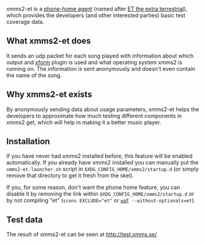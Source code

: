 xmms2-et is a [http://git.xmms.se/?p=xmms2-stable.git;a=blob;f=src/clients/et/xmms2-et.c phone-home agent] (named after [[wikipedia:E.T. the Extra-Terrestrial |ET the extra terrestrial]]), which provides the developers (and other interested parties) basic test coverage data.

== What xmms2-et does ==
It sends an udp packet for each song played with information about which output and [[Transforms | xform]] plugin is used and what operating system xmms2 is running on. The information is sent anonymously and doesn't even contain the name of the song.

== Why xmms2-et exists ==
By anonymously sending data about usage parameters, xmms2-et helps the developers to approximate how much testing different components in xmms2 get, which will help in making it a better music player.

== Installation ==
If you have never had xmms2 installed before, this feature will be enabled automatically. If you already have xmms2 installed you can manually put the <tt>xmms2-et-launcher.sh</tt> script in <code>$XDG_CONFIG_HOME/xmms2/startup.d</code> (or simply remove that directory to get it fresh from the skel).

If you, for some reason, don't want the phone home feature, you can disable it by removing the link within <code>$XDG_CONFIG_HOME/xmms2/startup.d</code> or by not compiling "et" (<tt>scons EXCLUDE="et"</tt> or <tt>[[waf]] --without-optionals=et</tt>).

== Test data ==
The result of xmms2-et can be seen at [http://test.xmms.se/ http://test.xmms.se/]